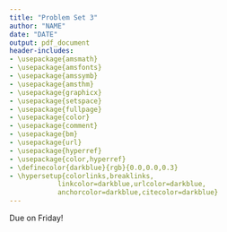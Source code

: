 ```yaml
---
title: "Problem Set 3" 
author: "NAME"
date: "DATE"
output: pdf_document
header-includes: 
- \usepackage{amsmath}
- \usepackage{amsfonts}
- \usepackage{amssymb}
- \usepackage{amsthm}
- \usepackage{graphicx}
- \usepackage{setspace}
- \usepackage{fullpage}
- \usepackage{color}
- \usepackage{comment}
- \usepackage{bm}
- \usepackage{url}
- \usepackage{hyperref}
- \usepackage{color,hyperref}
- \definecolor{darkblue}{rgb}{0.0,0.0,0.3}
- \hypersetup{colorlinks,breaklinks,
            linkcolor=darkblue,urlcolor=darkblue,
            anchorcolor=darkblue,citecolor=darkblue}
---
```

\maketitle

Due on Friday!   

\begin{enumerate}

    \item Summation
        \begin{enumerate}
            \item $\sum_{n=1}^{7}3$
            \item $\sum_{n=0}^{4} 2n+8$
        \end{enumerate}

    \item Limits and Continuity
        \begin{enumerate}
            \item What is a limit?
            \item Why do we care about limits and tangents?
            \item What is a continuous function?
        \end{enumerate}

\item Derivative Foundations
\begin{enumerate}
\item What is a derivative? Why might we find it useful? 
\item Find an example on the internet of a derivative used to solve a problem in real life. 
\end{enumerate}

\item Derivatives by hand : Compute manually, using the formula for a derivative (i.e. $ lim_{h\rightarrow0}\frac{f(x+h)-f(x)}{h}$). 
\begin{enumerate}
\item  $f(x) =x^3$
\end{enumerate}

\item Derivatives using the formulas: Compute these using the rules from class. 
\begin{enumerate}
\item  $f(x) = 2x^2 + 7x + 9$ 
\item  $f(x) = 3x^2$
\item  $f(x) =x^3$
\item  $f(x)=ln(x)$
\item $f(x)=e^{3x}$
\item $f(x)=2e^{-2x}-x^{0.5}$
\item $f(x)=(3x^4-6x+2)(x^2-4)$
\item $f(x)=ln(e^x)$
\end{enumerate}

\item Check out this resource on critical points: 
\url{https://www.cuemath.com/calculus/critical-point/}. Based on this, what are critical points and how do derivatives help us find them? Why might this be important (can provide an example from another website)? 



\item Topics and Questions
    \begin{enumerate}
        \item List three things you struggled with on today's assignment. 
        \item What is your plan for improving the items listed above?
        \item What percent of the material was new to you today?
        \item What is one new concept you learned today?
        \item What question do you still have about the material?
    \end{enumerate}


\end{enumerate}



